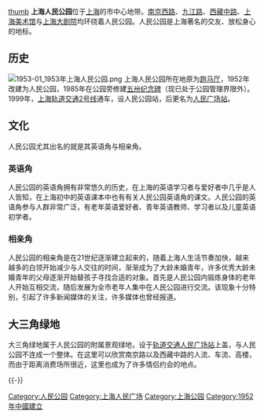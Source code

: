 {{coord|31.23385|121.46815|display=title}}
{{For|其他同名的人民公园|人民公园}}
[[file:People's_Park,_Shanghai.JPG|thumb]]
'''上海人民公园'''位于[[上海|上海]]的市中心地带。[[南京西路_(上海市)|南京西路]]、[[九江路_(上海)|九江路]]、[[西藏中路|西藏中路]]、[[上海美术馆|上海美术馆]]与[[上海大剧院|上海大剧院]]均环绕着人民公园。人民公园是上海著名的交友、放松身心的地标。

== 历史 ==
[[File:1953-01_1953年上海人民公园.png|thumb]]
上海人民公园所在地原为[[上海跑马厅|跑马厅]]，1952年改建为人民公园，1985年在公园旁修建[[五卅纪念碑|五卅纪念碑]]（现已处于公园管理界限外）。1999年，[[上海轨道交通2号线|上海轨道交通2号线]]通车，设人民公园站，后更名为[[人民广场站_(上海)|人民广场站]]。

== 文化 ==
人民公园尤其出名的就是其英语角与相亲角。

=== 英语角 ===
人民公园的英语角拥有非常悠久的历史，在上海的英语学习者与爱好者中几乎是人人皆知，在上海初中的英语课本中也有有关人民公园英语角的课文。人民公园的英语角参与人群非常广泛，有老年英语爱好者、青年英语教师、学习者以及儿童英语初学者。

=== 相亲角 ===
人民公园的相亲角是在21世纪逐渐建立起来的，随着上海人生活节奏加快，越来越多的白领开始减少与人交往的时间，渐渐成为了大龄未婚青年，许多优秀大龄未婚青年的父母逐渐开始替孩子寻找合适的对象。首先是人民公园内锻炼身体的老年人开始互相交流，随后发展为全市老年人集中在人民公园进行交流。该现象十分特别，引起了许多新闻媒体的关注，许多媒体也曾经报道。

== 大三角绿地 ==
大三角绿地属于人民公园的附属景观绿地，设于[[上海轨道交通|轨道交通]][[人民广场站_(上海市)|人民广场站]]上盖，与人民公园不连成一个整体。在这里可以欣赏南京路以及西藏中路的人流、车流、高楼，而由于距离消费场所很近，这里也成为了许多情侣约会的地点。

{{-}}
{{上海人民广场}}
{{上海公园}}
[[Category:人民公园|Category:人民公园]]
[[Category:上海人民广场|Category:上海人民广场]]
[[Category:上海公园|Category:上海公园]]
[[Category:1952年中國建立|Category:1952年中國建立]]